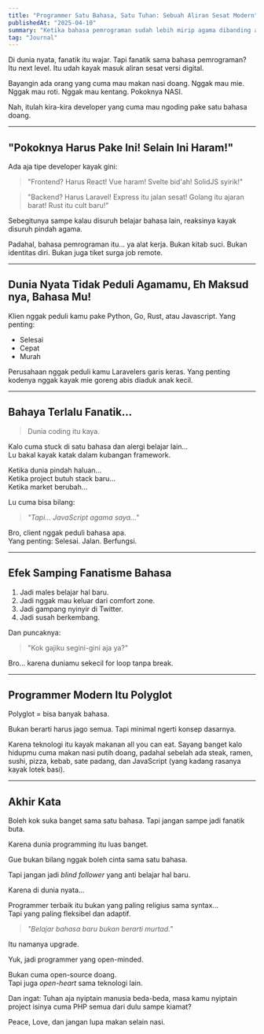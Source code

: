 ```yaml
---
title: "Programmer Satu Bahasa, Satu Tuhan: Sebuah Aliran Sesat Modern"
publishedAt: "2025-04-10"
summary: "Ketika bahasa pemrograman sudah lebih mirip agama dibanding alat kerja. Sebuah kisah satire tentang developer yang terlalu fanatik sama satu bahasa kayak cult."
tag: "Journal"
---
```


Di dunia nyata, fanatik itu wajar. Tapi fanatik sama bahasa pemrograman? Itu next level. Itu udah kayak masuk aliran sesat versi digital.

Bayangin ada orang yang cuma mau makan nasi doang. Nggak mau mie. Nggak mau roti. Nggak mau kentang. Pokoknya NASI.

Nah, itulah kira-kira developer yang cuma mau ngoding pake satu bahasa doang.

---

## "Pokoknya Harus Pake Ini! Selain Ini Haram!"

Ada aja tipe developer kayak gini:

> "Frontend? Harus React! Vue haram! Svelte bid'ah! SolidJS syirik!"

> "Backend? Harus Laravel! Express itu jalan sesat! Golang itu ajaran barat! Rust itu cult baru!"

Sebegitunya sampe kalau disuruh belajar bahasa lain, reaksinya kayak disuruh pindah agama.

Padahal, bahasa pemrograman itu... ya alat kerja. Bukan kitab suci. Bukan identitas diri. Bukan juga tiket surga job remote.

---

## Dunia Nyata Tidak Peduli Agamamu, Eh Maksud nya, Bahasa Mu!

Klien nggak peduli kamu pake Python, Go, Rust, atau Javascript. Yang penting:
- Selesai
- Cepat
- Murah

Perusahaan nggak peduli kamu Laravelers garis keras. Yang penting kodenya nggak kayak mie goreng abis diaduk anak kecil.

---

## Bahaya Terlalu Fanatik...

> Dunia coding itu kaya.

Kalo cuma stuck di satu bahasa dan alergi belajar lain...  
Lu bakal kayak katak dalam kubangan framework.

Ketika dunia pindah haluan...  
Ketika project butuh stack baru...  
Ketika market berubah...

Lu cuma bisa bilang:

> *"Tapi... JavaScript agama saya..."*

Bro, client nggak peduli bahasa apa.  
Yang penting: Selesai. Jalan. Berfungsi.

---

## Efek Samping Fanatisme Bahasa

1. Jadi males belajar hal baru.
2. Jadi nggak mau keluar dari comfort zone.
3. Jadi gampang nyinyir di Twitter.
4. Jadi susah berkembang.

Dan puncaknya:

> "Kok gajiku segini-gini aja ya?"

Bro... karena duniamu sekecil for loop tanpa break.

---

## Programmer Modern Itu Polyglot

Polyglot = bisa banyak bahasa.

Bukan berarti harus jago semua. Tapi minimal ngerti konsep dasarnya.

Karena teknologi itu kayak makanan all you can eat. Sayang banget kalo hidupmu cuma makan nasi putih doang, padahal sebelah ada steak, ramen, sushi, pizza, kebab, sate padang, dan JavaScript (yang kadang rasanya kayak lotek basi).

---

## Akhir Kata

Boleh kok suka banget sama satu bahasa. Tapi jangan sampe jadi fanatik buta.

Karena dunia programming itu luas banget.

Gue bukan bilang nggak boleh cinta sama satu bahasa.

Tapi jangan jadi *blind follower* yang anti belajar hal baru.

Karena di dunia nyata...

Programmer terbaik itu bukan yang paling religius sama syntax...  
Tapi yang paling fleksibel dan adaptif.

> *"Belajar bahasa baru bukan berarti murtad."*

Itu namanya upgrade.

Yuk, jadi programmer yang open-minded.

Bukan cuma open-source doang.  
Tapi juga *open-heart* sama teknologi lain.

Dan ingat: Tuhan aja nyiptain manusia beda-beda, masa kamu nyiptain project isinya cuma PHP semua dari dulu sampe kiamat?

Peace, Love, dan jangan lupa makan selain nasi.

